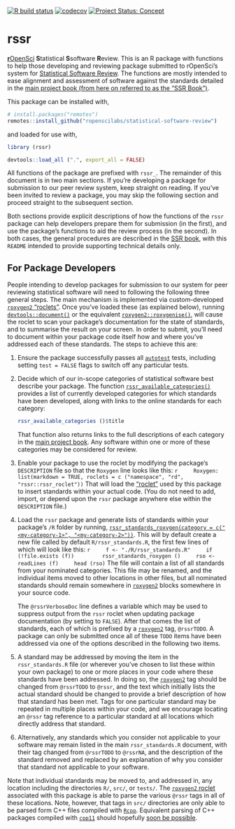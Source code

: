 <!-- badges: start -->
[![R build status](https://github.com/ropenscilabs/rssr/workflows/R-CMD-check/badge.svg)](https://github.com/ropenscilabs/rssr/actions)
[![codecov](https://codecov.io/gh/ropenscilabs/rssr/branch/master/graph/badge.svg)](https://codecov.io/gh/ropenscilabs/rssr)
[![Project Status:
Concept](https://www.repostatus.org/badges/latest/concept.svg)](https://www.repostatus.org/#concept)
<!-- badges: end -->


<!-- README.md is generated from README.Rmd. Please edit that file -->

# rssr

[**r**OpenSci](https://ropensci.org) **S**tatistical **S**software **R**eview.
This is an R package with functions to help those developing and reviewing
package submitted to rOpenSci's system for [Statistical Software
Review](https://ropenscilabs.github.io/statistical-software-review-book/index.html).
The functions are mostly intended to ease alignment and assessment of software
against the standards detailed in the [main project book (from
here on referred to as the "SSR
Book")](https://ropenscilabs.github.io/statistical-software-review-book/index.html).

This package can be installed with,

```r
# install.packages("remotes")
remotes::install_github("ropenscilabs/statistical-software-review")
```

and loaded for use with,
```r
library (rssr)
```
```r
devtools::load_all (".", export_all = FALSE)
```

All functions of the package are prefixed with `rssr_`. The remainder of this
document is in two main sections. If you're developing a package for submission
to our peer review system, keep straight on reading. If you've been invited to
review a package, you may skip the following section and proceed straight to
the subsequent section.

Both sections provide explicit descriptions of how the functions of the `rssr`
package can help developers prepare them for submission (in the first), and use
the package's functions to aid the review process (in the second). In both cases,
the general procedures are described in the [SSR
book](https://ropenscilabs.github.io/statistical-software-review-book/index.html),
with this `README` intended to provide supporting technical details only.

## For Package Developers

People intending to develop packages for submission to our system for peer
reviewing statistical software will need to following the following three
general steps. The main mechanism is implemented via custom-developed
[`roxygen2` "roclets"](https://roxygen2.r-lib.org). Once you've loaded these
(as explained below), running
[`devtools::document()`](https://devtools.r-lib.org/reference/document.html) or
the equivalent
[`roxygen2::roxygenise()`](https://roxygen2.r-lib.org/reference/roxygenize.html),
will cause the roclet to scan your package's documentation for the state of
standards, and to summarise the result on your screen. In order to submit,
you'll need to document within your package code itself how and where you've
addressed each of these standards. The steps to achieve this are:

1. Ensure the package successfully passes all
   [`autotest`](https://github.com/ropenscilabs/autotest) tests, including
   setting `test = FALSE` flags to switch off any particular tests.
2. Decide which of our in-scope categories of statistical software best
   describe your package. The function
   [`rssr_available_categories()`](https://ropenscilabs.github.io/statistical-software-review/reference/rssr_available_categories.html)
   provides a list of currently developed categories for which standards
   have been developed, along with links to the online standards for each
   category:

    ```r
    rssr_available_categories ()$title
    ```
    That function also returns links to the full descriptions of each category
    in the [main project
    book](https://ropenscilabs.github.io/statistical-software-review-book/index.html).
    Any software within one or more of these categories may be considered for
    review. 
3. Enable your package to use the roclet by modifying the package's
   `DESCRIPTION` file so that the `Roxygen` line looks like this:
    ```r
    Roxygen: list(markdown = TRUE, roclets = c ("namespace", "rd", "rssr::rssr_roclet"))
    ```
    That will load the ["roclet"](https://roxygen2.r-lib.org) used by this
    package to insert standards within your actual code. (You do not need to
    add, import, or depend upon the `rssr` package anywhere else within the
    `DESCRIPTION` file.)
4. Load the `rssr` package and generate lists of standards within your
   package's `/R` folder by running,
   [`rssr_standards_roxygen(category = c("<my-category-1>", "<my-category-2>"))`](https://ropenscilabs.github.io/statistical-software-review/reference/rssr_standards_roxygen.html).
   This will by default create a new file called by default
   `R/rssr_standards.R`, the first few lines of which will look like this:
    ```r
    f <- "./R/rssr_standards.R"
    if (!file.exists (f))
        rssr_standards_roxygen ()
    rso <- readLines (f)
    head (rso)
    ```
    The file will contain a list of all standards from your nominated
    categories. This file may be renamed, and the individual items moved to
    other locations in other files, but all nominated standards should remain
    somewhere in [`roxygen2`](https://roxygen2.r-lib.org) blocks somewhere in
    your source code.

    The `@rssrVerboseDoc` line defines a variable which may be used to suppress
    output from the `rssr` roclet when updating package documentation (by
    setting to `FALSE`). After that comes the list of standards, each of which
    is prefixed by a [`roxygen2`](https://roxygen2.r-lib.org) tag, `@rssrTODO`.
    A package can only be submitted once all of these `TODO` items have been
    addressed via one of the options described in the following two items.
5. A standard may be addressed by moving the item in the `rssr_standards.R`
   file (or wherever you've chosen to list these within your own package) to
   one or more places in your code where these standards have been addressed.
   In doing so, the [`roxygen2`](https://roxygen2.r-lib.org) tag should be
   changed from `@rssrTODO` to `@rssr`, and the text which initially lists the
   actual standard should be changed to provide a brief description of how that
   standard has been met. Tags for one particular standard may be repeated in
   multiple places within your code, and we encourage locating an `@rssr` tag
   reference to a particular standard at all locations which directly address
   that standard.
6. Alternatively, any standards which you consider not applicable to your
   software may remain listed in the main `rssr_standards.R` document, with
   their tag changed from `@rssrTODO` to `@rssrNA`, and the description of the
   standard removed and replaced by an explanation of why you consider that
   standard not applicable to your software.
    
Note that individual standards may be moved to, and addressed in, any location
including the directories `R/`, `src/`, or `tests/`. The [`roxygen2`
roclet](https://roxygen2.r-lib.org) associated with this package is able to
parse the various `@rssr` tags in all of these locations. Note, however, that
tags in `src/` directories are only able to be parsed form C++ files compiled
with [`Rcpp`](https://cran.r-project.org/package=Rcpp). Equivalent parsing of
C++ packages compiled with [`cpp11`](https://cpp11.r-lib.org) should hopefully
[soon be possible](https://github.com/r-lib/cpp11/issues/147).
